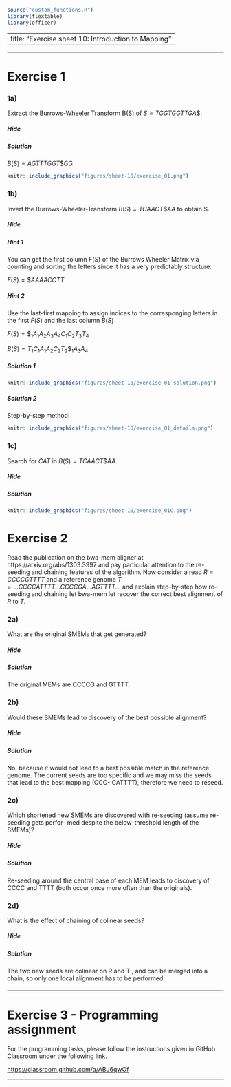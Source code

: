 ```r
source("custom_functions.R")
library(flextable)
library(officer)

```

---
title: "Exercise sheet 10: Introduction to Mapping"
---

---------------------------------

# Exercise 1

### 1a)
::: {.question data-latex=""}
Extract the Burrows-Wheeler Transform B(S) of $S = TGGTGGTTGA\$$.
::: 

#### {.tabset}

##### Hide

##### Solution
::: {.answer data-latex=""}

$B(S) = AGTTTGGT\$GG$

```r
knitr::include_graphics("figures/sheet-10/exercise_01.png")
```

::: 
#### {-}


### 1b)
::: {.question data-latex=""}
Invert the Burrows-Wheeler-Transform $B(S) = TCAACT\$AA$ to obtain S.
::: 

#### {.tabset}

##### Hide

##### Hint 1
::: {.answer data-latex=""}

You can get the first column $F(S)$ of the Burrows Wheeler Matrix via 
counting and sorting the letters since it has a very predictably structure.

$F(S) = \$AAAACCTT$ 


::: 


##### Hint 2
::: {.answer data-latex=""}

Use the last-first mapping to assign indices to the corresponging letters 
in the first $F(S)$ and the last column $B(S)$

$F(S) = \$_1A_1A_2A_3A_4C_1C_2T_3T_4$

$B(S) = T_1C_1A_1A_2C_2T_2\$_1A_3A_4$

::: 

##### Solution 1
::: {.answer data-latex=""}
```r
knitr::include_graphics("figures/sheet-10/exercise_01_solution.png")
```
::: 

##### Solution 2
::: {.answer data-latex=""}

Step-by-step method:

```r
knitr::include_graphics("figures/sheet-10/exercise_01_details.png")
```
::: 

#### {-}

### 1c)
::: {.question data-latex=""}
Search for $CAT$ in $B(S) = TCAACT\$AA$.
::: 

#### {.tabset}

##### Hide

##### Solution
::: {.answer data-latex=""}
```r
knitr::include_graphics("figures/sheet-10/exercise_01C.png")
```
::: 
#### {-}

# Exercise 2

::: {.question data-latex=""}
Read the publication on the bwa-mem aligner at https://arxiv.org/abs/1303.3997 and pay
particular attention to the re-seeding and chaining features of the algorithm. Now consider a read
$R = CCCCGTTTT$ and a reference genome $T = ...CCCCATTTT...CCCCGA...AGTTTT...$ and
explain step-by-step how re-seeding and chaining let bwa-mem let recover the correct best alignment
of $R$ to $T$.
::: 

### 2a)
::: {.question data-latex=""}
What are the original SMEMs that get generated?
::: 

#### {.tabset}

##### Hide

##### Solution
::: {.question data-latex=""}
The original MEMs are CCCCG and GTTTT.
::: 
#### {-}

### 2b)
::: {.question data-latex=""}
Would these SMEMs lead to discovery of the best possible alignment?
::: 

#### {.tabset}

##### Hide

##### Solution
::: {.answer data-latex=""}
No, because it would not lead to a best possible match in the reference genome. The current
seeds are too specific and we may miss the seeds that lead to the best mapping (CCC-
CATTTT), therefore we need to reseed.
::: 
#### {-}

### 2c)
::: {.question data-latex=""}
Which shortened new SMEMs are discovered with re-seeding (assume re-seeding gets perfor-
med despite the below-threshold length of the SMEMs)?
::: 

#### {.tabset}

##### Hide

##### Solution
::: {.answer data-latex=""}
Re-seeding around the central base of each MEM leads to discovery of CCCC and TTTT
(both occur once more often than the originals).
::: 
#### {-}

### 2d)
::: {.question data-latex=""}
What is the effect of chaining of colinear seeds?
::: 

#### {.tabset}

##### Hide

##### Solution
::: {.answer data-latex=""}
The two new seeds are colinear on R and T , and can be merged into a chain, so only one
local alignment has to be performed.
::: 
#### {-}



---------------------------------

# Exercise 3 - Programming assignment

For the programming tasks, please follow the instructions given in GitHub Classroom under the following link.


[https://classroom.github.com/a/ABJ6qwOf](https://classroom.github.com/a/ABJ6qwOf)


-------------------------------------------






